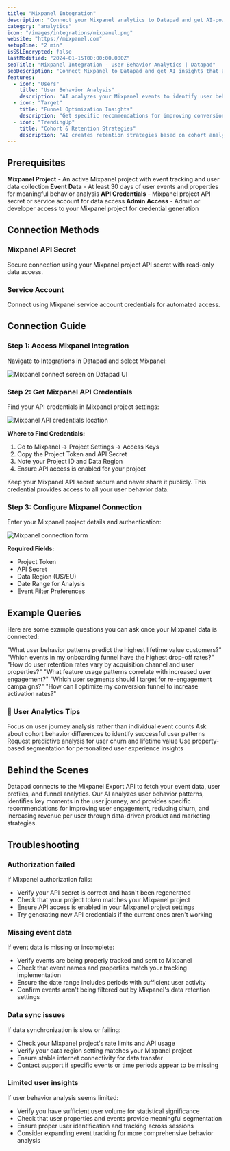 ```yaml
---
title: "Mixpanel Integration"
description: "Connect your Mixpanel analytics to Datapad and get AI-powered insights that transform user behavior data into growth acceleration strategies."
category: "analytics"
icon: "/images/integrations/mixpanel.png"
website: "https://mixpanel.com"
setupTime: "2 min"
isSSLEncrypted: false
lastModified: "2024-01-15T00:00:00.000Z"
seoTitle: "Mixpanel Integration - User Behavior Analytics | Datapad"
seoDescription: "Connect Mixpanel to Datapad and get AI insights that analyze user events, funnels, and cohorts to increase retention and revenue per user."
features:
  - icon: "Users"
    title: "User Behavior Analysis"
    description: "AI analyzes your Mixpanel events to identify user behavior patterns, drop-off points, and engagement opportunities."
  - icon: "Target"
    title: "Funnel Optimization Insights"
    description: "Get specific recommendations for improving conversion funnels and reducing user churn at each step."
  - icon: "TrendingUp"
    title: "Cohort & Retention Strategies"
    description: "AI creates retention strategies based on cohort analysis and user lifecycle patterns from your Mixpanel data."
---
```


## Prerequisites

<FeatureItem>**Mixpanel Project** - An active Mixpanel project with event tracking and user data collection</FeatureItem>
<FeatureItem>**Event Data** - At least 30 days of user events and properties for meaningful behavior analysis</FeatureItem>
<FeatureItem>**API Credentials** - Mixpanel project API secret or service account for data access</FeatureItem>
<FeatureItem>**Admin Access** - Admin or developer access to your Mixpanel project for credential generation</FeatureItem>

## Connection Methods

### Mixpanel API Secret
Secure connection using your Mixpanel project API secret with read-only data access.

### Service Account
Connect using Mixpanel service account credentials for automated access.

## Connection Guide

### Step 1: Access Mixpanel Integration

Navigate to Integrations in Datapad and select Mixpanel:

![Mixpanel connect screen on Datapad UI](/images/docs/mixpanel-connect.png)

### Step 2: Get Mixpanel API Credentials

Find your API credentials in Mixpanel project settings:

![Mixpanel API credentials location](/images/docs/mixpanel-credentials.png)

**Where to Find Credentials:**
1. Go to Mixpanel → Project Settings → Access Keys
2. Copy the Project Token and API Secret
3. Note your Project ID and Data Region
4. Ensure API access is enabled for your project

<InfoItem>Keep your Mixpanel API secret secure and never share it publicly. This credential provides access to all your user behavior data.</InfoItem>

### Step 3: Configure Mixpanel Connection

Enter your Mixpanel project details and authentication:

![Mixpanel connection form](/images/docs/mixpanel-form.png)

**Required Fields:**
- Project Token
- API Secret
- Data Region (US/EU)
- Date Range for Analysis
- Event Filter Preferences

## Example Queries

Here are some example questions you can ask once your Mixpanel data is connected:

<StepItem>"What user behavior patterns predict the highest lifetime value customers?"</StepItem>
<StepItem>"Which events in my onboarding funnel have the highest drop-off rates?"</StepItem>
<StepItem>"How do user retention rates vary by acquisition channel and user properties?"</StepItem>
<StepItem>"What feature usage patterns correlate with increased user engagement?"</StepItem>
<StepItem>"Which user segments should I target for re-engagement campaigns?"</StepItem>
<StepItem>"How can I optimize my conversion funnel to increase activation rates?"</StepItem>

### 💬 User Analytics Tips

<TipItem>Focus on user journey analysis rather than individual event counts</TipItem>
<TipItem>Ask about cohort behavior differences to identify successful user patterns</TipItem>
<TipItem>Request predictive analysis for user churn and lifetime value</TipItem>
<TipItem>Use property-based segmentation for personalized user experience insights</TipItem>

## Behind the Scenes

Datapad connects to the Mixpanel Export API to fetch your event data, user profiles, and funnel analytics. Our AI analyzes user behavior patterns, identifies key moments in the user journey, and provides specific recommendations for improving user engagement, reducing churn, and increasing revenue per user through data-driven product and marketing strategies.

## Troubleshooting

### Authorization failed
If Mixpanel authorization fails:
- Verify your API secret is correct and hasn't been regenerated
- Check that your project token matches your Mixpanel project
- Ensure API access is enabled in your Mixpanel project settings
- Try generating new API credentials if the current ones aren't working

### Missing event data
If event data is missing or incomplete:
- Verify events are being properly tracked and sent to Mixpanel
- Check that event names and properties match your tracking implementation
- Ensure the date range includes periods with sufficient user activity
- Confirm events aren't being filtered out by Mixpanel's data retention settings

### Data sync issues
If data synchronization is slow or failing:
- Check your Mixpanel project's rate limits and API usage
- Verify your data region setting matches your Mixpanel project
- Ensure stable internet connectivity for data transfer
- Contact support if specific events or time periods appear to be missing

### Limited user insights
If user behavior analysis seems limited:
- Verify you have sufficient user volume for statistical significance
- Check that user properties and events provide meaningful segmentation
- Ensure proper user identification and tracking across sessions
- Consider expanding event tracking for more comprehensive behavior analysis
